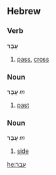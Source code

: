 ==Hebrew==
===Verb===
'''עָבַר'''

# [[pass]], [[cross]]

===Noun===
'''עָבָר''' ''m''

# [[past]]

===Noun===
'''עַבֶר''' ''m''

# [[side]]

[[he:עבר]]